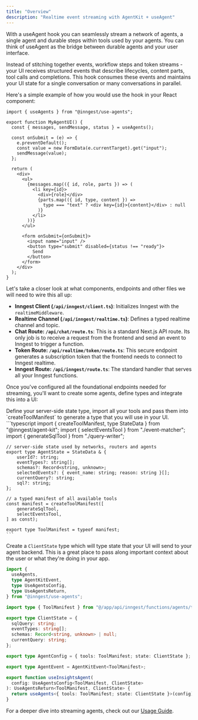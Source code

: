```yaml
---
title: "Overview"
description: "Realtime event streaming with AgentKit + useAgent"
---
```


With a useAgent hook you can seamlessly stream a network of agents, a single agent and durable steps within tools used by your agents. You can think of useAgent as the bridge between durable agents and your user interface.

Instead of stitching together events, workflow steps and token streams - your UI receives structured events that describe lifecycles, content parts, tool calls and completions. This hook consumes these events and maintains your UI state for a single conversation or many conversations in parallel.

Here's a simple example of how you would use the hook in your React component:

```tsx
import { useAgents } from "@inngest/use-agents";

export function MyAgentUI() {
  const { messages, sendMessage, status } = useAgents();

  const onSubmit = (e) => {
    e.preventDefault();
    const value = new FormData(e.currentTarget).get("input");
    sendMessage(value);
  };

  return (
    <div>
      <ul>
        {messages.map(({ id, role, parts }) => (
          <li key={id}>
            <div>{role}</div>
            {parts.map(({ id, type, content }) =>
              type === "text" ? <div key={id}>{content}</div> : null
            )}
          </li>
        ))}
      </ul>

      <form onSubmit={onSubmit}>
        <input name="input" />
        <button type="submit" disabled={status !== "ready"}>
          Send
        </button>
      </form>
    </div>
  );
}
```

Let's take a closer look at what components, endpoints and other files we will need to wire this all up:

- **Inngest Client (`/api/inngest/client.ts`)**: Initializes Inngest with the `realtimeMiddleware`.
- **Realtime Channel (`/api/inngest/realtime.ts`)**: Defines a typed realtime channel and topic.
- **Chat Route: `/api/chat/route.ts`**: This is a standard Next.js API route. Its only job is to receive a request from the frontend and send an event to Inngest to trigger a function.
- **Token Route: `/api/realtime/token/route.ts`**: This secure endpoint generates a subscription token that the frontend needs to connect to Inngest realtime.
- **Inngest Route: `/api/inngest/route.ts`**: The standard handler that serves all your Inngest functions.

Once you've configured all the foundational endpoints needed for streaming, you'll want to create some agents, define types and integrate this into a UI:

<Steps>
  <Step title="Define server-side types">
    Define your server-side state type, import all your tools and pass them into `createToolManifest` to generate a type that you will use in your UI.
    ```typescript
    import { createToolManifest, type StateData } from "@inngest/agent-kit";
    import { selectEventsTool } from "./event-matcher";
    import { generateSqlTool } from "./query-writer";

    // server-side state used by networks, routers and agents
    export type AgentState = StateData & {
        userId?: string;
        eventTypes?: string[];
        schemas?: Record<string, unknown>;
        selectedEvents?: { event_name: string; reason: string }[];
        currentQuery?: string;
        sql?: string;
    };

    // a typed manifest of all available tools
    const manifest = createToolManifest([
        generateSqlTool,
        selectEventsTool,
    ] as const);
    
    export type ToolManifest = typeof manifest;
    ```

  </Step>
  <Step title="Define client-side types">

Create a `ClientState` type which will type state that your UI will send to your agent backend. This is a great place to pass along important context about the user or what they're doing in your app.

```typescript
import {
  useAgents,
  type AgentKitEvent,
  type UseAgentsConfig,
  type UseAgentsReturn,
} from "@inngest/use-agents";

import type { ToolManifest } from "@/app/api/inngest/functions/agents/types";

export type ClientState = {
  sqlQuery: string;
  eventTypes: string[];
  schemas: Record<string, unknown> | null;
  currentQuery: string;
};

export type AgentConfig = { tools: ToolManifest; state: ClientState };

export type AgentEvent = AgentKitEvent<ToolManifest>;

export function useInsightsAgent(
  config: UseAgentsConfig<ToolManifest, ClientState>
): UseAgentsReturn<ToolManifest, ClientState> {
  return useAgents<{ tools: ToolManifest; state: ClientState }>(config);
}
```

  </Step>
  <Step title="Create agents and an Inngest function to run them">

  </Step>
  <Step title="Integrate a useAgent hook into your UI">
  </Step>
</Steps>

For a deeper dive into streaming agents, check out our [Usage Guide](/new-streaming/usage-guide).